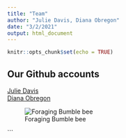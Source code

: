 ```yaml
---
title: "Team"
author: "Julie Davis, Diana Obregon"
date: "3/2/2021"
output: html_document
---
```


```r
knitr::opts_chunk$set(echo = TRUE)
```

## Our Github accounts

[Julie Davis](https://github.com/j-k-davis)     
[Diana Obregon](https://github.com/dianaobregonc)

![Foraging Bumble bee](https://www.xerces.org/sites/default/files/styles/psge_banner/public/2019-09/Hatfield_occidentalis_2018_NEOR%20cropped%20for%20banner%20--%20bumble%20bee%20main%20page.jpg?itok=g6-PzqG4)

```


